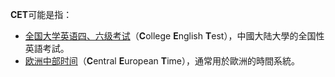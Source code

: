 '''CET'''可能是指：

* [[全国大学英语四、六级考试|全国大学英语四、六级考试]]（'''C'''ollege '''E'''nglish '''T'''est），中國大陆大學的全国性英語考試。
* [[欧洲中部时间|欧洲中部时间]]（'''C'''entral '''E'''uropean '''T'''ime），通常用於歐洲的時間系統。

{{disambig|Cat=三字拉丁字母缩写消歧义}}